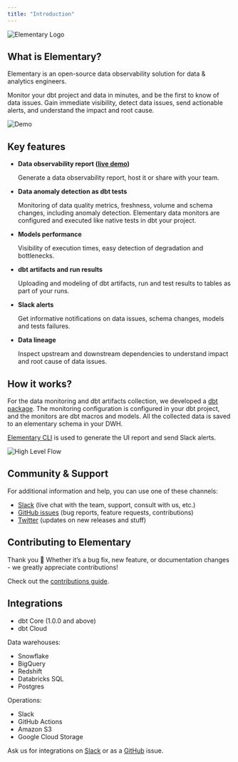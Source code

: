 ```yaml
---
title: "Introduction"
---
```


<Frame>
  <div className="dark:bg-white rounded-md p-4">
    <img
      src="https://res.cloudinary.com/mintlify/image/upload/v1659304877/elementary/Logo_V2_chbdpu.png"
      alt="Elementary Logo"
    />
  </div>
</Frame>

## What is Elementary?

Elementary is an open-source data observability solution for data & analytics engineers.

Monitor your dbt project and data in minutes, and be the first to know of data issues. Gain immediate
visibility, detect data issues, send actionable alerts, and understand the impact and root cause.

<Frame>
  <img
    src="https://raw.githubusercontent.com/elementary-data/elementary/master/static/report_ui.gif"
    alt="Demo"
  />
</Frame>

## Key features

- **Data observability report ([live demo](https://storage.googleapis.com/elementary_static/elementary_demo.html))**

  Generate a data observability report, host it or share with your team.

- **Data anomaly detection as dbt tests**

  Monitoring of data quality metrics, freshness, volume and schema changes, including anomaly detection. Elementary data monitors are configured and executed like native tests in dbt your project.

- **Models performance**

  Visibility of execution times, easy detection of degradation and bottlenecks.

- **dbt artifacts and run results**

  Uploading and modeling of dbt artifacts, run and test results to tables as part of your runs.

- **Slack alerts**

  Get informative notifications on data issues, schema changes, models and tests failures.

- **Data lineage**

  Inspect upstream and downstream dependencies to understand impact and root cause of data issues.

## How it works?

For the data monitoring and dbt artifacts collection, we developed a [dbt package](/quickstart#install-the-dbt-package).
The monitoring configuration is configured in your dbt project, and the monitors are dbt macros and models. All the collected data is saved to an elementary schema in your DWH.

[Elementary CLI](/understand-elementary/cli-install#install-and-configure) is used to generate the UI report and send Slack alerts.

<img
  src="https://res.cloudinary.com/mintlify/image/upload/v1659304881/elementary/High-level-flow_d21jfj.png"
  alt="High Level Flow"
/>

## Community & Support

For additional information and help, you can use one of these channels:

- [Slack](https://join.slack.com/t/elementary-community/shared_invite/zt-uehfrq2f-zXeVTtXrjYRbdE_V6xq4Rg) (live chat with the team, support, consult with us, etc.)
- [GitHub issues](https://github.com/elementary-data/elementary-lineage/issues) (bug reports, feature requests, contributions)
- [Twitter](https://twitter.com/ElementaryData) (updates on new releases and stuff)

## Contributing to Elementary

Thank you 🧡 Whether it’s a bug fix, new feature, or documentation changes - we greatly appreciate contributions!

Check out the [contributions guide](/general/contributions).

## Integrations

- dbt Core (1.0.0 and above)
- dbt Cloud

Data warehouses:

- Snowflake
- BigQuery
- Redshift
- Databricks SQL
- Postgres

Operations:

- Slack
- GitHub Actions
- Amazon S3
- Google Cloud Storage

Ask us for integrations on [Slack](https://join.slack.com/t/elementary-community/shared_invite/zt-uehfrq2f-zXeVTtXrjYRbdE_V6xq4Rg) or as a [GitHub](https://github.com/elementary-data/elementary) issue.
